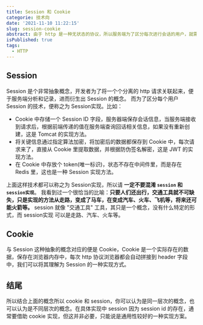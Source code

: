 ```yaml
---
title: Session 和 Cookie
categorie: 技术向
date: '2021-11-10 11:22:15'
slug: session-cookie
abstract: 由于 http 是一种无状态的协议，所以服务端为了区分每次进行会话的用户，就需要用某种机制来识具体的用户，这个机制就是 Session。
isPublished: true
tags:
  - HTTP
---
```


## Session
Session 是个非常抽象概念，开发者为了将一个个分离的 http 请求关联起来，便于服务端分析和记录，进而衍生出 Session 的概念。
而为了区分每个用户 Session 的技术，便称之为 Session实现。比如：
- Cookie 中存储一个 Session ID 字段，服务器端保存会话信息，当服务端接收到请求后，根据前端传递的值在服务端查询回话相关信息，如果没有重新创建，这是 Tomcat 的实现方法。
- 将关键信息通过指定算法加密，将加密后的数据都保存到 Cookie 中，每次请求来了，直接从 Cookie 里提取数据，并根据防伪签名解密，这是 JWT 的实现方法。
- 在 Cookie 中存放个 token(唯一标识)，状态不存在中间件里，而是存在 Redis 里，这也是一种 Session 实现方法。

上面这样技术都可以称之为 Session实现，所以请 **一定不要混淆 `session` 和 `session实现`**。
我看到过一个很恰当的比喻：**只要人们还出行，交通工具就不可缺失，只是实现的方法从走路，变成了马车，在变成汽车、火车、飞机等，将来还可能火箭等。**
session 就像 "交通工具" 工具，其只是一个概念，没有什么特定的形式，而 session实现 可以是走路、汽车、火车等。

## Cookie
与 Session 这种抽象的概念对应的便是 Cookie，Cookie 是一个实际存在的数据，保存在浏览器内存中，每次 http 协议浏览器都会自动拼接到 header 字段中，我们可以将其理解为 Session 的一种实现方式。

## 结尾
所以结合上面的概念所以 cookie 和 session，你可以认为是同一层次的概念，也可以认为是不同层次的概念。在具体实现中 session 因为 session id 的存在，通常要借助 cookie 实现，但这并非必要，只能说是通用性较好的一种实现方案。